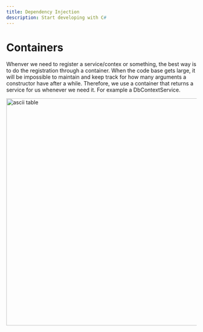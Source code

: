 ```yaml
---
title: Dependency Injection
description: Start developing with C#
---
```


# Containers

Whenver we need to register a service/contex or something, the best way is to do the registration through a container.
When the code base gets large, it will be impossible to maintain and keep track for how many arguments a constructor have after a while.
Therefore, we use a container that returns a service for us whenever we need it.
For example a DbContextService.

<div className="bg-white dark:bg-zinc-300 p-4 rounded-xl">
	<img
		alt="ascii table"
		src="https://upload.wikimedia.org/wikipedia/commons/5/5f/DependencyInjectionServiceProvider.png"
		width="700"
		height="600"
	/>
</div>
